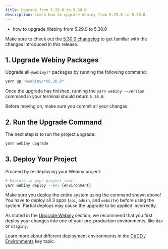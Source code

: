 ```yaml
---
title: Upgrade from 5.29.0 to 5.30.0
description: Learn how to upgrade Webiny from 5.29.0 to 5.30.0.
---
```



<Alert type="success" title="What you’ll learn">

- how to upgrade Webiny from 5.29.0 to 5.30.0

</Alert>

<Alert type="info">

Make sure to check out the [5.30.0 changelog](./changelog) to get familiar with the changes introduced in this release.

</Alert>

## 1. Upgrade Webiny Packages

Upgrade all `@webiny/*` packages by running the following command:

```bash
yarn up "@webiny/*@5.30.0"
```

Once the upgrade has finished, running the `yarn webiny --version` command in your terminal should return `5.30.0`.

<Alert type="info">

  Before moving on, make sure you commit all your changes.

</Alert>

## 2. Run the Upgrade Command

The next step is to run the project upgrade:

```bash
yarn webiny upgrade
```

## 3. Deploy Your Project

Proceed by re-deploying your Webiny project:

```bash
# Execute in your project root.
yarn webiny deploy --env {environment}
```

<Alert type="warning">

  Make sure you deploy the entire system using the command shown above! You have to deploy all 3 apps (`api`, `admin`, and `website`) before using the system. Partial deploys may cause the upgrade to be applied incorrectly.

</Alert>

<Alert type="warning">

As stated in the [Upgrade Webiny](../upgrade-webiny#pre-production-environments-first) section, we recommend that you first deploy your changes into one of your pre-production environments, like `dev` or `staging`.

</Alert>

<Alert type="info">

Learn more about different deployment environments in the [CI/CD / Environments](../../core-development-concepts/ci-cd/environments) key topic.

</Alert>
